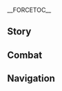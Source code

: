 {{CharacterTabs}}
{{LanguageTabs}}
{{Stub|1={{Meta/VO|tl=1}}}}
__FORCETOC__
== Story ==
{{VO/Story
|character           = Kuki Shinobu
|language            = ja
|name                = 久岐忍

<!-- Hello -->
|vo_01_01_title      = 初めまして…
|vo_01_01_subtitle   = Hello
|vo_01_01_file       = VO_{language}{character} Hello.ogg
|vo_01_01_tx         = こんにちは。私は久岐忍、荒瀧派の二番手だ。うちらは貨物の運搬、警備の仕事、住宅の修繕、会場の盛り上げなど、幅広い業務を扱っている。必要があればいつでも連絡を。これが私の名刺だ、受け取ってくれ。
|vo_01_01_rm         = Konnichiwa. Watashi wa Kuki Shinobu, Arataki-ha no nibanshu da. Uchira wa kamotsu no unpan, keibi no shigoto, juutaku no shuuzen, kaijou no moriage nado, habahiroi wo atsukatte iru. Hitsuyou ga areba itsudemo renraku wo. Kore ga watashi no meishi, uketotte kure.
|vo_01_01_tl         = Hello. I'm Kuki Shinobu, second in the Arataki Faction. We handle a wide range of business such as transporting cargo, security work, repairing houses, and livening up venues. Contact me anytime if you need. Here's my business card, take it.

<!-- Chats -->
|vo_02_01_title      = 世間話・面倒事
|vo_02_01_subtitle   = Chat: In a Pinch
|vo_02_01_file       = VO_{language}{character} Chat - In a Pinch.ogg
|vo_02_01_tx         = 面倒事があれば、私に直接言うといい。解決してやろう。
|vo_02_01_rm         = Mendougoto ga areba, watashi ni chokusetsu iu to ii. Kaiketsu shite yarou.
|vo_02_01_tl         = If you have any trouble, tell me directly. Let's solve it.

|vo_02_02_title      = 世間話・資格
|vo_02_02_subtitle   = Chat: Certificates
|vo_02_02_file       = VO_{language}{character} Chat - Certificates.ogg
|vo_02_02_tx         = 資格認定試験には決まった判定基準がある。だから、真面目な姿勢で勉学に励み、習練さえ積めば合格できるんだ。そう難しいことじゃない。
|vo_02_02_rm         = Shikaku nintei shiken ni wa kimatta hantei kijun ga aru. Dakara majime-na shisei de bengaku ni hagemi, shuuren sae tsumeba goukaku dekiru nda. Sou muzukashii koto ja nai.
|vo_02_02_tl         = So, if you study hard with a serious attitude and practice, you can pass. It's not that difficult.

|vo_02_03_title      = 世間話・荒瀧派
|vo_02_03_subtitle   = Chat: The Arataki Gang
|vo_02_03_file       = VO_{language}{character} Chat - The Arataki Gang.ogg
|vo_02_03_tx         = もし荒瀧派が何か問題を起こしたら、あいつらを引っ張ってでも謝りに行くよ。
|vo_02_03_rm         = Moshi Arataki-ha ga nani ka mondai wo okoshitara, aitsura wo hippatte de mo ayamari ni iku yo.
|vo_02_03_tl         = 

<!-- Weather -->
|vo_03_01_title      = 雨の日…
|vo_03_01_subtitle   = When It Rains
|vo_03_01_file       = VO_{language}{character} When It Rains.ogg
|vo_03_01_tx         = 傘をさす必要はない、急ごう。
|vo_03_01_rm         = Kasa wo sasu hitsuyou wa nai, isogou.
|vo_03_01_tl         = 

|vo_03_02_title      = 雷の日…
|vo_03_02_subtitle   = When Thunder Strikes
|vo_03_02_file       = VO_{language}{character} When Thunder Strikes.ogg
|vo_03_02_tx         = 気を付けたほうがいい。こんな天気の日に、雷に打たれたい人なんていないだろう？
|vo_03_02_rm         = Ki wo tsuketa hou ga ii. Konna tenki no hi ni, kaminari ni utaretai hito nante inai darou?
|vo_03_02_tl         = 

|vo_03_03_title      = 雪の日…
|vo_03_03_subtitle   = When It Snows
|vo_03_03_file       = VO_{language}{character} When It Snows.ogg
|vo_03_03_tx         = 早く仕事を終わらせて帰ろう。時間を無駄にするな。
|vo_03_03_rm         = Hayaku shigoto wo owarasete kaerou. Jikan wo muda ni suru na.
|vo_03_03_tl         = 

|vo_03_04_title      = 晴れの日…
|vo_03_04_subtitle   = When the Sun Is Out
|vo_03_04_file       = VO_{language}{character} When the Sun Is Out.ogg
|vo_03_04_tx         = いい天気だ。ただ、どうも嫌な予感がする…私の考えすぎだといいけど。
|vo_03_04_rm         = Ii tenki da. Tada, dou mo kirai-na yokan ga suru... Watashi no kangaesugi da to ii kedo.
|vo_03_04_tl         = 

|vo_03_05_title      = 暴風の日…
|vo_03_05_subtitle   = When the Wind Is Blowing
|vo_03_05_file       = VO_{language}{character} When the Wind Is Blowing.ogg
|vo_03_05_tx         = ん～心地の良い風だ。
|vo_03_05_rm         = N~ Kokochi no ii kaze da.
|vo_03_05_tl         = 

<!-- Greetings -->
|vo_04_01_title      = おはよう…
|vo_04_01_subtitle   = Good Morning
|vo_04_01_file       = VO_{language}{character} Good Morning.ogg
|vo_04_01_tx         = おはよう。その様子、体を鍛えに行くのか？あんたって案外努力家なんだな。
|vo_04_01_rm         = Ohayou. Sono yousu, karada wo kitae ni iku no ka? Anta tte angai doryokuka nanda na.
|vo_04_01_tl         = 

|vo_04_02_title      = こんにちは…
|vo_04_02_subtitle   = Good Afternoon
|vo_04_02_file       = VO_{language}{character} Good Afternoon.ogg
|vo_04_02_tx         = 何が食べたい？最近は貯えに余裕があるんだ、昼ご飯を奢るよ。
|vo_04_02_rm         = Nani ka tabetai? Saikin wa takuwae ni yoyuu ga aru nda, hirugohan wo oboru yo.
|vo_04_02_tl         = 

|vo_04_03_title      = こんばんは…
|vo_04_03_subtitle   = Good Evening
|vo_04_03_file       = VO_{language}{character} Good Evening.ogg
|vo_04_03_tx         = 依頼の中には、夜にしか遂行できないものがある。そういうのは、あいつらに任せるのが心配だから、私が直々にやるんだ。
|vo_04_03_rm         = Irai no naka ni wa, yoru ni shika suikou dekinai mono ga aru. Sou iu no wa, aitsura ni makaseru no ka shinpai dakara, watashi ga jikijiki ni yaru nda.
|vo_04_03_tl         = 

|vo_04_04_title      = おやすみ…
|vo_04_04_subtitle   = Good Night
|vo_04_04_file       = VO_{language}{character} Good Night.ogg
|vo_04_04_tx         = 休むべき時はきちんと休め。私に構う必要はない。
|vo_04_04_rm         = Yasumu beki toki wa kichin to yasume. Watashi ni kamau hitsuyou wa nai.
|vo_04_04_tl         =

<!-- About -->
|vo_05_01_title      = {name}自身について・二番手
|vo_05_01_subtitle   = About {character}: Gang's Deputy Leader
|vo_05_01_file       = VO_{language}{character} About {character} - Gang's Deputy Leader.ogg
|vo_05_01_tx         = 業務開拓や仲間の関係維持が私の責務だ。それ以外にも&mdash;&mdash;奉行所に行って仲間の保釈を求めたり、お菓子とおもちゃを元の持ち主に返したり、仕事を引き受けたのに隠れてサボっている成員を捕まえたりしている…ただ、これらの余計な仕事は荒瀧派でのみ見られるものだ。他の組織の二番手なら、理屈上こんなことをする必要はない。もちろん、やろうとしたって私のようにはできないだろうがな。
|vo_05_01_rm         = Gyoumu kaitaku ya nakama no kankei iji ga watashi no sekimu da. Sore igai ni mo&mdash;&mdash; Bugyou-sho ni itte nakama no hoshaku wo motometari, okashii to omocha wo moto ni mochinushi ni kaeshitari, shigoto wo hikiuketa no ni kakurete sabotte iru seiin tsukamaetari shite iru... Tada, korera no yokei-na shigoto wa Arataki-ha de no mi mirareru mono da. Hoka no soshiki no nibanshu nara, rikutsujou konna koto wo suru hitsuyou wa nai. Mochiron, yarou to shita tte watashi no you ni wa dekinai darou ga na.
|vo_05_01_tl         = 

|vo_05_02_title      = {name}自身について・退路
|vo_05_02_friendship = 4
|vo_05_02_subtitle   = About {character}: Backup Plan
|vo_05_02_file       = VO_{language}{character} About {character} - Backup Plan.ogg
|vo_05_02_tx         = 荒瀧派の解散？まず、そのようなことは起こらない。次に、万が一そうなったとしても、私が心配する必要はないんだ。腹を空かせることになるのは私じゃないからな。
|vo_05_02_rm         = Arataki-ha no kaisan? Mazu, sono you-na koto wa okoranai. Tsugi ni, hou ga issou natta to shite mo, watashi ga shinpai suru hitsuyou wa nai nda. Hara wo sukaseru koto ni naru no wa watashi ja nai kara na.
|vo_05_02_tl         = 

<!-- About Us -->
|vo_06_01_title      = 筆記帳について…
|vo_06_01_subtitle   = About Us: Notes
|vo_06_01_file       = VO_{language}{character} About Us - Notes.ogg
|vo_06_01_tx         = もし何かの資格を取りたいと思ったら、私に言うといい。筆記帳を貸してやるよ。要点や注釈が細かく書いてあるから、きっと理解しやすいはずだ。
|vo_06_01_rm         = Moshi nani ka no shikaku wo toritai to omottara, watashi ni iu to ii. Hikkichou wo kashite yaru yo. Youten ya chuushaku ga komakaku kaite aru kara, kitto rikai shiyasui hazu da.
|vo_06_01_tl         = 

|vo_06_02_title      = 裏の仕事について…
|vo_06_02_friendship = 6
|vo_06_02_subtitle   = About Us: Cleaning Up the Mess
|vo_06_02_file       = VO_{language}{character} About Us - Cleaning Up the Mess.ogg
|vo_06_02_tx         = あんたが荒瀧派の一員であろうとなかろうと、外の人として扱うつもりはない。だから、あんたは迷わず前へ進むといい。裏の仕事は私に任せろ。心配せずとも、こういったことは私の専門分野だ、いくら煩雑なことでも完璧にこなせる。私のことが心配？ふふっ、安心してくれ、ここ数年の苦労と経験は、何も無駄なことじゃないからな。
|vo_06_02_rm         = Anta ga Arataki-ha no ichiin de arou to nakarou to, soto no hito to shite atsukau tsumori wa nai. Dakara, anta wa mayowazu mae he susumu to ii. Ura no shigoto wa watashi ni makasero. Shinpai sezu to mo, kou itta koto wa watashi no senmonbun'ya da, ikura hanzatsu-na koto de mo kanpeki ni konaseru. Watashi no koto ga shinpai? Fufu', ahnshin shite kure, koko suunen no kurou to keiken wa, nani mo muda-na koto ja nai kara na.
|vo_06_02_tl         = 

<!-- Miscellany I -->
|vo_07_01_title      = 「神の目」について…
|vo_07_01_friendship = 4
|vo_07_01_subtitle   = About the [[Vision]]
|vo_07_01_file       = VO_{language}{character} About the Vision.ogg
|vo_07_01_tx         = 資格証と同じように、これは私の能力が認められた証だ。ただ、その評価基準が何なのかは、未だに分からない。
|vo_07_01_rm         = Shikakushou to onaji you ni, kore wa watashi no nouryoku ga mitomerareta akashi da. Tada, sono hyoukakijun ga nani na no ka wa, imada ni wakaranai.
|vo_07_01_tl         = 

|vo_07_02_title      = シェアしたいこと・面頬
|vo_07_02_subtitle   = Something to Share: Face Mask
|vo_07_02_file       = VO_{language}{character} Something to Share - Face Mask.ogg
|vo_07_02_tx         = 面頬をつけているのは、知り合いにバレたくないからだ。特に荒瀧派のやつらと外で任務を行う時、知り合いに遭遇して何か言われでもしたら、あいつら、わいわいやじるに違いない…考えただけで、腹が立ってきた。あんな思いはもう二度と御免だ…！こほん、何でもない、忘れてくれ。
|vo_07_02_rm         = Menboo wo tsukete iru no wa, shiriai ni baretakunai kara da. Toku ni Arataki-ha no yatsura to soto de ninmu wo okonau toki, shiriai ni souguu shite nani ka iware de mo shitara, aitsura, waiwai yajiru ni chigainai... Kangaeta dake de, hara ga tatte kita. Anna omoi wa mou nido to gomen da...! Kohon, nan de mo nai, wasurete kure.
|vo_07_02_tl         = 

|vo_07_03_title      = シェアしたいこと・派中法度
|vo_07_03_friendship = 4
|vo_07_03_subtitle   = Something to Share: Gang Bylaws
|vo_07_03_file       = VO_{language}{character} Something to Share - Gang Bylaws.ogg
|vo_07_03_tx         = 私が荒瀧派の「派中法度」を定めた以上、あいつらは法度に従って行動すべきだ。うん？なんで私の言うことを聞いてくれるのかって？それは、私のほうがあいつらより説得力があるからだ。私の言葉と拳には、それなりの重みがあるということだな。
|vo_07_03_rm         = Watashi ga Arataki-ha no "Hachuu Hatto" wo sadameta ijou, aitsura wa hatto ni shitagatte koudou subeki da. Un? Nande watashi no iukoto wo kiite kureru no ka tte? Sore wa, watashi no hou ga aitsura yori settokuryoku ga aru kara da. Watashi no kotoba to kobushi ni wa, sore nari no omomi ga aru to iu koto da na.
|vo_07_03_tl         = 

|vo_07_04_title      = 興味のあること…
|vo_07_04_subtitle   = Interesting Things
|vo_07_04_file       = VO_{language}{character} Interesting Things.ogg
|vo_07_04_tx         = 神社にはこんな説法がある&mdash;&mdash;鳴草の冠を作り、それを身にまとえば、災いを払って幸福を祈ることができると。あんたは信じるか？私は、鳴草は麻痺効果のほうが実用的だと思うが。
|vo_07_04_rm         = Jinja ni wa konna seppou ga aru-- Nagusa no kanmuri wo tsukuri, sore wo mi ni matoeba, wazawai wo haratte koufuku wo inoru koto ga dekiru to. Anta wa shinjiru ka? Watashi wa, nagusa wa mahi kouka no hou ga jitsuyouteki da to omou ga.
|vo_07_04_tl         = 

<!-- About Teammates -->
|vo_08_01_title      = 雷電将軍について…
|vo_08_01_friendship = 4
|vo_08_01_quest      = Transient Dreams
|vo_08_01_subtitle   = About the [[Raiden Shogun]]
|vo_08_01_file       = VO_{language}{character} About the Raiden Shogun.ogg
|vo_08_01_tx         = 鎖国令が解除されてから、雷電将軍は各業界の発展を支援する様々な法令を公布した。私が鎖国中に取った資格はいずれも活躍の場面が増え、荒瀧派もそれほどお金に困らなくて済むようになった…禍福倚伏ということわざがあるが、まさか最終的にあの方に感謝することになるとはな。
|vo_08_01_rm         = Sakokurei ga kaijo sarete kara, Raiden Shougun wa kakugyoukai no hatten wo shien suru samazama-na hourei wo koufu shita. Watashi ga sakokuchuu ni totta shikaku wa izuremo katsuyaku no bamen ga fue, Arataki-ha mo sore hodo okane ni komaranakute sumu you ni  natta... Kafuku ifuku to iu kotowaza ga aru ga, masaka saishuuteki ni ano kata ni kansha suru koto ni naru to wa na.
|vo_08_01_tl         = 

|vo_08_02_title      = 九条裟羅について…
|vo_08_02_friendship = 4
|vo_08_02_subtitle   = About [[Kujou Sara]]
|vo_08_02_file       = VO_{language}{character} About Kujou Sara.ogg
|vo_08_02_tx         = 九条さんのことか？彼女は私の友人だ。うん？私が彼女のことを知っているのが意外だって？ああ、誤解しているかもしれないが、彼女とは私が荒瀧派に入る前からの付き合いだ。彼女との決着は、未だについていない。
|vo_08_02_rm         = Kujou-san no koto ka? Kanojo wa watashi no yuujin da. Un? Watashi ga kanojo no koto wo shitte iru no ga igai datte? Aa, gokai shite iru ka mo shirenai ga, kanojo to wa watashi ga Arataki-ha ni hairu mae kara no tsukiai da. Kanojo to no kecchaku wa, imada ni tsuite inai.
|vo_08_02_tl         = 

|vo_08_03_title      = 八重神子について…
|vo_08_03_friendship = 4
|vo_08_03_subtitle   = About [[Yae Miko]]
|vo_08_03_file       = VO_{language}{character} About Yae Miko.ogg
|vo_08_03_tx         = あの鳴神大社の宮司様でさえ、副業をやることで退屈をしのぐ。巫女がどれほど退屈な仕事なのか、これで分かっただろう。だから私は、また巫女に戻るような真似は絶対にしない。
|vo_08_03_rm         = Ano Narukami Ooyashiro no Guuji-sama de sae, fukugyou wo yaru koto de taikutsu wo shinogu. Miko ga dore hodo taikutsu-na shigoto na no ka, kore de wakatta darou. Dakara watashi wa, mata miko ni modoru you-na mane wa zettai ni shinai.
|vo_08_03_tl         = 

|vo_08_04_title      = 荒瀧一斗について…
|vo_08_04_friendship = 4
|vo_08_04_subtitle   = About [[Arataki Itto]]
|vo_08_04_file       = VO_{language}{character} About Arataki Itto.ogg
|vo_08_04_tx         = 親分はつらい過去をたくさん持っている。だがそれでも、いつも明るく楽観的でいられるのが親分の凄いところだ。親分は私たちに優しいし、その純粋さも荒瀧派のみんなを感化している。もちろん、それは親分が暴れて他人に迷惑をかけていい理由にはならない。もし親分があんたにちょっかいでも出したら、私に言うといい。しっかりと懲らしめて、あんたに無礼を働いたことを後悔させてやるから。
|vo_08_04_rm         = Oyabun wa tsurai kako wo takusan motte iru. Da ga soredemo, itsumo akaruku rakkantenteki de irareru no ga oyabun no sugoi tokoro da. Oyabun wa watashi-tachi ni yasashii shi, sono junsuisa mo Arataki-ha no minna wo kanka shite iru. Mochiron, sore wa oyabun ga abarete tanin ni meiwaku wo kekate ii riyuu ni wa naranai. Moshi oyabun ga anta ni chokkai de mo deshitara, watashi ni iu to ii. Shikkari to korashimete, anta ni burei wo hataraita koto wo koukai sasete yaru kara.
|vo_08_04_tl         = 

|vo_08_05_title      = 煙緋について…
|vo_08_05_friendship = 4
|vo_08_05_subtitle   = About [[Yanfei]]
|vo_08_05_file       = VO_{language}{character} About Yanfei.ogg
|vo_08_05_tx         = あの頃、私は家族と大喧嘩したんだ。だからとにかく遠いところへ逃げたくて、それで璃月に法律を勉強しに行った。だがそのおかげで、煙緋先輩と知り合えたんだ。法律に関して、彼女はまるで生き字引きさ。私？私も一応、資格を持っているが、この業界には制約が多くて向いていない…私の天職は他にある。
|vo_08_05_rm         = Ano koro, watashi wa kazoku to oogenka shita nda. Dakara tonikaku tooi tokoro he nigetakute, sore de Riiywe ni houritsu wo benkyou shi ni itta. Da ga sono okake de, Enhi-senpai to shiriaeta nda. Houritsu ni kanshite, kanojo wa maru de ikijibiki sa. Watashi? Watashi mo ichiou, shikaku wo motte iru ga, kono gyoukai ga ookute mukaite inai... Watashi no tenshoku wa hoka ni aru.
|vo_08_05_tl         = 

|vo_08_06_title      = 鹿野院平蔵について…
|vo_08_06_friendship = 4
|vo_08_06_subtitle   = About [[Shikanoin Heizou]]
|vo_08_06_file       = VO_{language}{character} About Shikanoin Heizou.ogg
|vo_08_06_tx         = そこらにいる天領奉行の同心と違って、彼が見回りや捕り物をしている姿を私は見たことがない。だが、たまに私のところに来て、情報を買っていくんだ。その見返りとして、私は奉行所に連行された仲間の保釈を求める際に、上手く口を利いてくれるよう頼んでいる。もちろん、彼もその条件を快諾してくれているよ。実に悪くない取引だ。何せ、仲間たちに市井の情報を集めてもらうのなんて、簡単なことだからな。
|vo_08_06_rm         = Sokora ni iru Tenryou-bugyou no doushin to chigatte, kare ga mimawari ya torimono wo shite iru sugata wo watashi wa mita koto ga nai. Da ga, tama ni watashi no tokoro ni kite, jouhou wo katte iku nda. Sono mikaeri to shite, watashi wa bugyousho ni renkou sareta nakama no hoshaku wo motomeru sai ni, umaku kuchi wo kiite kureru you tanonde iru. Mochiron, kare mo sono jouken wo kaidaku shite kurete iru yo. Jitsu ni warukunai torihiki da. Nani se, nakama-tachi ni shisei no jouhou wo atsumete morau no nante, kantan-na koto dakara na.
|vo_08_06_tl         = 

<!-- More About Kuki Shinobu -->
|vo_09_01_title      = {name}を知る・1
|vo_09_01_subtitle   = More About {character}: I
|vo_09_01_file       = VO_{language}{character} More About {character} - 01.ogg
|vo_09_01_tx         = 私は色々な仕事をしたことがあり、それに関連する資格もたくさん持っています。管理業務に関しては、小さなチームを率いた経験を持ち、人員の総合管理と資源の配分を担当してい…あっ、すまない、面接をたくさん受けてきたから…どうも癖になってしまったようだ。気にするな。
|vo_09_01_rm         = Watashi wa iroiro-na shigoto wo shita koto ga ari, sore ni kanren suru shikaku mo takusan motte imasu. Kanrigyoumu ni kanshite wa, chiisana chiimu wo hikiita keiken wo mochi, jin'in no sougou kanri to shigen no haibun wo tantou shitei... A', sumanai, mensetsu wo takusan ukete kita kara... Doumo kuse ni natte shimatta you da. Ki ni suru na.
|vo_09_01_tl         = 

|vo_09_02_title      = {name}を知る・2
|vo_09_02_friendship = 3
|vo_09_02_subtitle   = More About {character}: II
|vo_09_02_file       = VO_{language}{character} More About {character} - 02.ogg
|vo_09_02_tx         = 私は巫女の一族に生まれたが、巫女の仕事には向いていない。家から逃げ出したばかりの頃、私はこう思った&mdash;&mdash;生きていくために、たくさんの経験を積まなければならないと。だから、料理人や、裁縫師、格闘家、法律家、出版社の編集者など…様々な資格を取った。その後、社会に出てはじめて、私の学んだことがすでに十分すぎるものだったということに気付いたんだ。
|vo_09_02_rm         = Watashi wa miko no ichizoku ni umareta ga, miko no shigoto ni mukaite inai. Ie kara nigedashita bakari no koro, watashi wa kou omotta-- Ikite iku tame ni, takusan no keiken wo tsumanakereba naranai to. Dakara, ryourinin ya, saihoushi, kakutouka, houritsuka, shuppansha no henshuusha nado... Samazama-na shikaku wo totta. Sono ato, kaisha ni dete hajimete, watashi no mananda koto ga sude ni juubun sugiru mono datta to iu koto ni kidzuita nda.
|vo_09_02_tl         = 

|vo_09_03_title      = {name}を知る・3
|vo_09_03_friendship = 4
|vo_09_03_subtitle   = More About {character}: III
|vo_09_03_file       = VO_{language}{character} More About {character} - 03.ogg
|vo_09_03_tx         = 人との付き合い方が上手だって？ふっ…長いこと外をさすらっていたから、その間に人の顔色を窺う方法を学んだのさ。それに悪いのは大体こちらだ。ああいう顔を見せるのは別に苦じゃないが、できることなら、愛想笑いなんかせずにやり過ごせたらと思うよ。
|vo_09_03_rm         = Hito to no tsukiaikata ga jouzu datte? Fu'... Nagai koto soto wo sasuratte ita kara, sono aida ni hito no kaoiro wo ukagau houhou wo mananda no sa. Sore ni warui no wa daitai kochira da. Aa iu kao wo miseru no wa betsu ni ku ja nai ga, dekiru koto nara, aisowarai nanka sezu ni yari sugosetara to omou yo.
|vo_09_03_tl         = 

|vo_09_04_title      = {name}を知る・4
|vo_09_04_friendship = 5
|vo_09_04_subtitle   = More About {character}: IV
|vo_09_04_file       = VO_{language}{character} More About {character} - 04.ogg
|vo_09_04_tx         = 荒瀧派に加入したばかりの頃、子分たちにケンカの仕方を教えるよう親分に言われたんだ。だから、私が荒瀧派に入って最初にしたことは、あいつらを全員ぶん殴ることだった。でも、みんな顔を腫らしながら目を大きく見開き、私を「忍の姉御」って呼んだんだよ。しかも、これからは私についていくともね。ふん、あいつらがバカだということは、あの時に知ったんだ。でも大丈夫、バカでも私の足を引っ張ることはない。何かあったら、私がすべて解決するからな。
|vo_09_04_rm         = Arataki-ha ni kanyuu shita bakari no koro, kobun-tachi ni kenka no shikata wo oshieru you oyabun ni iwareta nda. Dakara, watashi ga Arataki-ha ni haitte saisho ni shita koto wa, aitsura wo zen'in bun naguru koto datta. Demo, minna kao wo harashi nagara me wo ookiku mihiraki, watashi wo "Shinobu no anego" tte yonda nda yo. Shika mo, kore kara wa watashi ni tsuite iku to mo ne. Fun, aitsura ga baka da to iu koto wa, ano toki ni shitta nda. Demo daijoubu, baka de mo watashi no ashi wo hipparu koto wa nai. Nani ka attara, watashi ga subete kaiketsu suru kara na.
|vo_09_04_tl         = 

|vo_09_05_title      = {name}を知る・5
|vo_09_05_friendship = 6
|vo_09_05_subtitle   = More About {character}: V
|vo_09_05_file       = VO_{language}{character} More About {character} - 05.ogg
|vo_09_05_tx         = 荒瀧派に残ったのは私自身の選択だ。問題の後始末をさせられるのは確かにイラッとするが、あいつらからは掛けがえのない誠実な気持ちも受け取っている…あいつらは私のために一番いいものを残しておいてくれるんだ。私が何かを決めた時も、水を差したりせずに、いつも大袈裟に拍手したり口笛を吹いたりして盛り上げてくれる…もちろん、荒瀧派の外での評判があまりよくないのは知っている。あいつらはあまり気にしていないが、私は頑張ってみたいんだ&mdash;&mdash;他の人が抱いている荒瀧派の印象を変えたい。だって「家族」って、自分は愚痴を言ってもいいが、他人からは悪口を言われたくない存在だろ。
|vo_09_05_rm         = Arataki-ha ni nokotta no wa watashi jishin no sentaku da. Mondai no atoshimatsu wo saserareru no wa tashika ni ira' to suru ga, aitsura kara wa kakegae no nai seijitsu-na kimochi mo uketotte iru... Aitsura wa watashi no tame ni ichiban ii mono wo nokoshite oite kureru nda. Watashi ga nani ka wo kimeta toki mo, mizu wo sashitari sezu ni, itsumo oogesa ni hakushu shitari kuchibue wo fuitari shite moriagete kureru... Mochiron, Arataki-ha no soto de no hyouban ga amari yokunai no wa shitte iru. Aitsura wa amari ki ni shite inai ga, watashi wa ganbatte mitai nda-- Hoka no hito ga idaite iru Arataki-ha no inshou wo kaetai. Datte "kazoku" tte, jibun wa guchi wo itte mo ii ga, tanin kara wa waruguchi wo iwaretakunai sonzai daro.
|vo_09_05_tl         = 

<!-- Miscellany II -->
|vo_10_01_title      = {name}の趣味…
|vo_10_01_subtitle   = {character}'s Hobbies
|vo_10_01_file       = VO_{language}{character} Hobbies.ogg
|vo_10_01_tx         = 普段、荒瀧派で過ごしている時、暇を持て余して本を一気読みしたり、資格を取ったりすることがよくある。そういうのも別に悪くないだろ？たとえ家の人に何をしているのか聞かれても、人生を無駄に過ごしているわけじゃないと答えられる。それに、仕事の交渉にも使えるからな。実力を重んじるこの社会において、私のように資格を持っている傾奇者は、どこに行こうとも腹を空かせることはない。
|vo_10_01_rm         = Fudan, Arataki-ha de sugoshite iru toki, hima wo mote amashite hon wo ikki yomishitari, shikaku wo tottari suru koto ga yoku aru. Sou iu no mo betsu ni warukunai daro? Tatoe ie no hito ni nani wo shite iru no ka kikarete mo, jinsei wo muda ni sugoshite iru wake ja nai to kotaerareru. Sore ni, shigoto no koushou ni mo tsukaeru kara na. Jitsuryoku wo omonjiru kono shakai ni oite, watashsi no you ni shikaku wo motte iru kabukimono wa, doko ni ikou to mo hara wo sukaseru koto wa nai.
|vo_10_01_tl         = 

|vo_10_02_title      = {name}の悩み…
|vo_10_02_subtitle   = {character}'s Troubles
|vo_10_02_file       = VO_{language}{character} Troubles.ogg
|vo_10_02_tx         = 昔、巫女の仕事に戻るのが嫌だったから、自立することを決めたんだ。少なくとも、今のところはきちんとやれている。
|vo_10_02_rm         = Mukashi, miko no shigoto ni modoru no ga kirai datta kara, jiritsu suru koto wo kimeta nda. Sukunaku to mo, ima no tokoro wa kichin to yarete iru.
|vo_10_02_tl         = 

|vo_10_03_title      = 好きな食べ物…
|vo_10_03_subtitle   = Favorite Food
|vo_10_03_file       = VO_{language}{character} Favorite Food.ogg
|vo_10_03_tx         = たとえラーメンや餃子など、満腹感を得られるものを食べた直後だとしても、最後はやはりご飯一杯で締めたい。お米は美味しい、それに限る。何か問題でも？
|vo_10_03_rm         = Tatoe raamen ya gyooza nado, manpukukan wo erareru mono wo tabeta chokugo wa yahari gohan ippai de shimetai. Okome wa oishii, sore ni kigiru. Nani ka mondai de mo?
|vo_10_03_tl         = 

|vo_10_04_title      = 嫌いな食べ物…
|vo_10_04_subtitle   = Least Favorite Food
|vo_10_04_file       = VO_{language}{character} Least Favorite Food.ogg
|vo_10_04_tx         = 料理人の資格を取った後、璃月で聞いたあの言葉をさらに確信するようになったよ&mdash;&mdash;この世に不味い食べ物はない、あるのはダメな料理人だけだって。
|vo_10_04_rm         = Ryourinin no shikaku wo totta ato, Riiywe de kiita ano kotoba wo sara ni kakushin suru you ni natta yo&mdash;&mdash; Kono yo ni mazui tabemono wa nai, aru no wa dame-na ryourinin dake datte.
|vo_10_04_tl         = 

<!-- Receiving a Gift -->
|vo_11_01_title      = 贈り物を受け取る・1
|vo_11_01_subtitle   = Receiving a Gift: I
|vo_11_01_file       = VO_{language}{character} Receiving a Gift - 01.ogg
|vo_11_01_tx         = なかなかの腕前だ。こほん…もう一口いただこう。
|vo_11_01_rm         = Nakanaka no udemae da. Kohon... Mou hitokuchi itadakou.
|vo_11_01_tl         = 

|vo_11_02_title      = 贈り物を受け取る・2
|vo_11_02_subtitle   = Receiving a Gift: II
|vo_11_02_file       = VO_{language}{character} Receiving a Gift - 02.ogg
|vo_11_02_tx         = あんたが作ったのか？うん…この腕前なら料理人の資格を取るのに十分だろう。
|vo_11_02_rm         = Anta ga tsukutta no ka? Un... Kono udemae nara ryourinin no shikaku wo toru no ni juubun darou.
|vo_11_02_tl         = 

|vo_11_03_title      = 贈り物を受け取る・3
|vo_11_03_subtitle   = Receiving a Gift: III
|vo_11_03_file       = VO_{language}{character} Receiving a Gift - 03.ogg
|vo_11_03_tx         = 率直に言うけど、あんた、調味料を間違えたんじゃないか？
|vo_11_03_rm         = Socchoku ni iu kedo, anta, choumiryou wo machigaeta nja nai ka?
|vo_11_03_tl         = 

<!-- Birthday -->
|vo_12_01_title      = 誕生日…
|vo_12_01_subtitle   = Birthday
|vo_12_01_file       = VO_{language}{character} Birthday.ogg
|vo_12_01_tx         = お誕生日おめでとう。ほら、この鳴草特製の手裏剣をあんたにやろう。気をつけて…うん、そう…そうやって持って…投げる前にきちんと角度の計算を忘れずに…ふふっ、気に入ってくれたようで安心した。ああ、それと、決しておもちゃ扱いしないこと。こう見えて危険な代物だ。それから、もっと練習したければ私が教えよう。
|vo_12_01_rm         = Otanjoubi omedetou. Hora, kono nagusa tokusei no shuriken wo anta ni yarou. Ki wo tsukete... Un, sou... Sou yatte motte... Nageru mae ni kichinto kakudo no keisan wo wasureba ni... Fufu', ki ni itte kureta you de anshin shita. Aa, sore to, kesshite omocha atsukai shinai koto. Kou miete kiken-na shiramono da. Sore kara, motto renshuu shita kereba watashi ga oshieyou.
|vo_12_01_tl         = 

<!-- Feelings About Ascension -->
|vo_13_01_title      = 突破した感想・起
|vo_13_01_ascension  = 1
|vo_13_01_subtitle   = Feelings About Ascension: Intro
|vo_13_01_file       = VO_{language}{character} Feelings About Ascension - 01.ogg
|vo_13_01_tx         = 基礎的な技術が不合格であれば、他のことはもっと話にならない。これこそが、初級の資格証の存在意義だ。
|vo_13_01_rm         = Kikisoteki-na gijutsu ga fugoukaku de areba, hoka no koto wa motto hanashi ni naranai. Kore koso ga, shokyuu no shikakushou no sonzai igi da.
|vo_13_01_tl         = 

|vo_13_02_title      = 突破した感想・承
|vo_13_02_ascension  = 2
|vo_13_02_subtitle   = Feelings About Ascension: Building Up
|vo_13_02_file       = VO_{language}{character} Feelings About Ascension - 02.ogg
|vo_13_02_tx         = 中級の資格証も手に入った。これでほとんどの問題は解決できるようになっただろう。私に解決してほしいことはあるか？
|vo_13_02_rm         = Chuukyuu no shikakushou mo te ni itta. Kore de hotondo no mondai wa kaiketsu dekiru you ni natta darou. Watashi ni kaiketsu shite hoshii koto wa aru ka?
|vo_13_02_tl         = 

|vo_13_03_title      = 突破した感想・転
|vo_13_03_ascension  = 4
|vo_13_03_subtitle   = Feelings About Ascension: Climax
|vo_13_03_file       = VO_{language}{character} Feelings About Ascension - 03.ogg
|vo_13_03_tx         = 上級の資格証はそう簡単に手に入らないものだ。才能と実務経験、どちらも欠けてはならない。
|vo_13_03_rm         = Joukyuu no shikakushou wa sou kanten ni te ni hairanai mono da. Sainou to jitsumu keiken, dochira mo kakete wa naranai.
|vo_13_03_tl         = 

|vo_13_04_title      = 突破した感想・結
|vo_13_04_ascension  = 6
|vo_13_04_subtitle   = Feelings About Ascension: Conclusion
|vo_13_04_file       = VO_{language}{character} Feelings About Ascension - 04.ogg
|vo_13_04_tx         = 資格証はあくまで技術の専門性を評価するためのもので、それに注いだ努力や想いを数値化することはできない。それに、あんたとの付き合いも、感謝の言葉一つで表せるようなものじゃない。だから、私の一番得意な「行動」で説明するよ。
|vo_13_04_rm         = Shikakushou wa akumade gijutsu no senmonsei wo hyouka suru tame no mono de, sore ni sosoida doryoku ya omoi wo souchika suru koto wa dekinai. Sore ni, anta to no tsuikiai mo, kansha no kotoba hitotsu de arawaseru you-na mono ja nai. Dakara, watashi no ichiban tokui-na "koudou" de setsumei suru yo.
|vo_13_04_tl         = 
}}

==Combat==
{{Combat VO
|character           = Kuki Shinobu
|language            = ja

<!-- Elemental Skill -->
|skill_1_tx          = 鳴草の輪！
|skill_1_rm          = Nagusa no rin!
|skill_1_tl          = Ring of Naku Weeds (Cry Grass)!
|skill_2_tx          = 厄祓い！
|skill_2_rm          = Yaku-barai!
|skill_2_tl          = Exorcism!
|skill_3_tx          = しっかり立ってな。
|skill_3_rm          = Shikkari tatte na.
|skill_3_tl          = Stand still.

<!-- Elemental Burst -->
|burst_1_tx          = おとなしくしな！
|burst_1_rm          = Otonashiku shina!
|burst_1_tl          = Stay obedient!
|burst_2_tx          = 祈雷…祓除！
|burst_2_rm          = Kirai... Batsujo!
|burst_2_tl          = Praying Thunder... Purification!
|burst_3_tx          = 邪魔をするな。
|burst_3_rm          = Jama wo suru na.
|burst_3_tl          = Out of my way.

<!-- Sprint Start -->
|sprint-s_1_file     = Sprint Start 01,Sprint Start 02,Sprint Start 03

<!-- Deploying Wind Glider -->
|glider_1_file       = Deploying Wind Glider 01,Deploying Wind Glider 02,Deploying Wind Glider 03

<!-- Opening Treasure Chest -->
|chest_1_tx          = うん、塵も積もれば山となる。
|chest_1_rm          = Un, chiri mo tsumoreba yama to naru.
|chest_1_tl          = Yes, many a little makes a mickle. (lit. "Yes, if we gather dust it'll become a mountain.")
|chest_2_tx          = 今回もうまくいきそうだな。
|chest_2_rm          = Konkai mo umaku ikisou da na.
|chest_2_tl          = This time it seems to go pretty well.
|chest_3_tx          = あんたにやるよ。
|chest_3_rm          = Anta ni yaru yo.
|chest_3_tl          = I'll give it to you.

<!-- Low HP -->
|low-hp_1_tx         = 待·ち·な·さ·い…
|low-hp_1_rm         = Ma-chi-na-sa-i...
|low-hp_1_tl         = Wait. Right. There...
|low-hp_2_tx         = 私を怒らせたな…
|low-hp_2_rm         = Watashi wo okoraseta na...
|low-hp_2_tl         = Now you made me mad...
|low-hp_3_tx         = ふん、次は私の番だ…
|low-hp_3_rm         = Fun, tsugi wa watashi no ban da...
|low-hp_3_tl         = Hmph, next time it'll be my turn...

<!-- Ally at Low HP -->
|ally-low-hp_1_tx    = 後始末は私がやる。
|ally-low-hp_1_tl    = I'll clean the rest up.
|ally-low-hp_1_rm    = Atoshimatsu wa watashi ga yaru.
|ally-low-hp_2_tx    = 無理はせず、私に任せろ。
|ally-low-hp_2_tl    = Don't push yourself, leave it to me.
|ally-low-hp_2_rm    = Muriwa sezu, watashi ni makasero.

<!-- Fallen -->
|fallen_1_tx         = 今回は…迷惑をかけてしまったな…
|fallen_1_rm         = Konkai wa... meiwaku wo kakete shimatta na...
|fallen_1_tl         = This time... I caused too many troubles for you...
|fallen_2_tx         = 荒瀧派はあんたに任せるよ…
|fallen_2_rm         = Arataki-ha wa anta ni makaseru yo...
|fallen_2_tl         = I'll leave the Arataki Gang to you...
|fallen_3_tx         = これは…私への侮辱だ…
|fallen_3_rm         = Kore wa... watashi e no bujoku da...
|fallen_3_tl         = This is... a humiliation to myself...

<!-- Light Hit Taken -->
|hit-l_1_tx          = もう一度。
|hit-l_1_file        = Light Hit Taken 02
|hit-l_1_rm          = Mou ichido.
|hit-l_1_tl          = One more time.
|hit-l_2_file        = Light Hit Taken 01,Light Hit Taken 03,Light Hit Taken 04,Light Hit Taken 05,Light Hit Taken 06

<!-- Heavy Hit Taken -->
|hit-h_1_tx          = 待て！
|hit-h_1_rm          = Mate!
|hit-h_1_tl          = Wait!
|hit-h_2_tx          = 殴られたいの？
|hit-h_2_rm          = Naguraretai no?
|hit-h_2_tl          = You wanna get hit?
|hit-h_3_file        = Heavy Hit Taken 03,Heavy Hit Taken 04,Heavy Hit Taken 05,Heavy Hit Taken 06

<!-- Joining Party -->
|join_1_tx           = 私の合図を見てから行動するんだ。
|join_1_rm           = Watashi no aizu wo mitekara koudou surunda.
|join_1_tl           = Carry it out after seeing my signal.
|join_2_tx           = 今回はどんな問題だ？
|join_2_rm           = Konkai wa donna mondai da?
|join_2_tl           = What kind of trouble this time?
|join_3_tx           = 収拾のつかない仕事じゃないといいが。
|join_3_rm           = Shuushuu no tsukanai shigoto janai to ii ga.
|join_3_tl           = I hope it's not out of control yet.

<!-- Character Idles -->
|idle_1_file         = Standby 01

<!-- Light Attack -->
|atk-l_1_file        = Light Attack 01,Light Attack 02,Light Attack 03,Light Attack 04,Light Attack 05,Light Attack 06,Light Attack 07

<!-- Mid Attack -->
|atk-m_1_file        = Mid Attack 01,Mid Attack 02,Mid Attack 03

<!-- Heavy Attack -->
|atk-h_1_file        = Heavy Attack 01,Heavy Attack 02,Heavy Attack 03

<!-- Climbing -->
|climb_1_file        = Climbing 01,Climbing 02,Climbing 03,Climbing 04,Climbing 05

<!-- Climbing Breath -->
|climb-b_1_file      = Climbing Breath 01,Climbing Breath 02,Climbing Breath 03

<!-- Jumping -->
|jump_1_file         = Jumping 01,Jumping 02,Jumping 03,Jumping 04,Jumping 05
}}

==Navigation==
{{Character Navbox|type=playable|link type=vo-ja}}